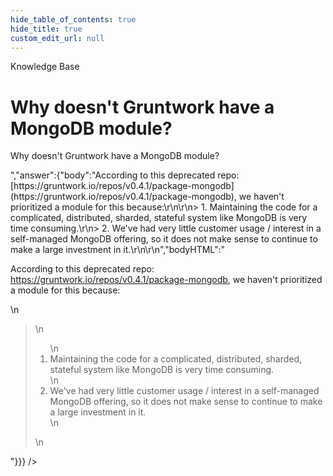 ```yaml
---
hide_table_of_contents: true
hide_title: true
custom_edit_url: null
---
```



<head>
  <link rel="canonical" href="https://github.com/gruntwork-io/knowledge-base/discussions/322" />
</head>

<CenterLayout>
<span className="searchCategory">Knowledge Base</span>
<h1>Why doesn&apos;t Gruntwork have a MongoDB module?</h1>
<GitHub discussion={{"id":"D_kwDOF8slf84APHio","number":322,"author":{"login":"iangrunt"},"title":"Why doesn't Gruntwork have a MongoDB module?","body":"Why doesn't Gruntwork have a MongoDB module?","bodyHTML":"<p dir=\"auto\">Why doesn't Gruntwork have a MongoDB module?</p>","answer":{"body":"According to this deprecated repo: [https://gruntwork.io/repos/v0.4.1/package-mongodb](https://gruntwork.io/repos/v0.4.1/package-mongodb), we haven't prioritized a module for this because:\r\n\r\n> 1. Maintaining the code for a complicated, distributed, sharded, stateful system like MongoDB is very time consuming.\r\n> 2. We've had very little customer usage / interest in a self-managed MongoDB offering, so it does not make sense to continue to make a large investment in it.\r\n\r\n","bodyHTML":"<p dir=\"auto\">According to this deprecated repo: <a href=\"https://gruntwork.io/repos/v0.4.1/package-mongodb\" rel=\"nofollow\">https://gruntwork.io/repos/v0.4.1/package-mongodb</a>, we haven't prioritized a module for this because:</p>\n<blockquote>\n<ol dir=\"auto\">\n<li>Maintaining the code for a complicated, distributed, sharded, stateful system like MongoDB is very time consuming.</li>\n<li>We've had very little customer usage / interest in a self-managed MongoDB offering, so it does not make sense to continue to make a large investment in it.</li>\n</ol>\n</blockquote>"}}} />

</CenterLayout>
  

<!-- ##DOCS-SOURCER-START
{
  "sourcePlugin": "github-discussions",
  "hash": "d9e96bdad7130fa73476c3b2eed5bc0f"
}
##DOCS-SOURCER-END -->
